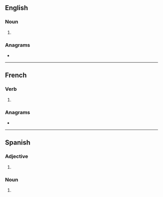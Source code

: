 {{also|Chinas}}
==English==

===Noun===
{{head|en|noun plural form}}

# {{plural of|china|lang=en}}

===Anagrams===
* {{anagrams|en|Cashin|Chains|cash in|cash-in|chains|chasin'}}

----

==French==

===Verb===
{{fr-verb-form}}

# {{inflection of|chiner||2|s|phis|lang=fr}}

===Anagrams===
* {{anagrams|fr|nichas}}

----

==Spanish==

===Adjective===
{{es-adj-form|f-p}}

# {{es-adj form of|chino|f|pl}}

===Noun===
{{head|es|noun plural form|g=f-p}}

# {{inflection of|china||p|lang=es}}